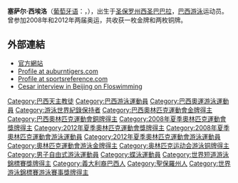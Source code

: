 {{noteTA|G1=Aquatics}}
{{Infobox Swimmer
| swimmername = 塞薩爾·西埃洛 
| image = Filhopodium50cropped.jpg
| imagesize = 250px
| caption = 
| fullname = César Augusto Cielo Filho
| nicknames = Cesão
| nationality = {{BRA}}
| strokes = 自由式、蝶式
| club = [[Minas_Tênis_Clube|Fiat/Minas]]
| collegeteam =[[奧本老虎游泳和跳水|奧本老虎]]（2005–2008）
| birth_date = {{birth date and age|mf=yes|1987|1|10}}
| birth_place =[[巴西|巴西]][[聖保羅州|聖保羅州]][[西聖巴巴拉|西聖巴巴拉]]
| height = {{height|m=1.95}}
| weight = {{convert|88|kg}}
| medaltemplates=
{{MedalSport|男子[[游泳|游泳]]}}
{{MedalCountry|{{BRA}}}}
{{MedalCount
|[[奧運|奧運]]|1|0|2
|[[世界游泳錦標賽|世界錦標賽]]|6|1|0
|[[世界短道游泳錦標賽|世界短道錦標賽]]|5|1|6
|[[泛太平洋游泳錦標賽|泛太平洋錦標賽]]|1|1|1
|[[泛美運動會|泛美運動會]]|7|1|0
|'''總計'''|'''20'''|'''4'''|'''9'''
}}
{{MedalOlympic}}
{{MedalGold|[[2008年夏季奧林匹克運動會|2008 北京]]|[[2008年夏季奧林匹克運動會男子50米自由泳比賽|50公尺自由式]]}}
{{MedalBronze|2008 北京|[[2008年夏季奧林匹克運動會男子100米自由泳比賽|100公尺自由式]]}}
{{MedalBronze|[[2012年夏季奧林匹克運動會|2012 倫敦]]|[[2012年夏季奧林匹克運動會男子50公尺自由泳比賽|50公尺自由式]]}}
{{MedalCompetition|[[世界游泳錦標賽|世界錦標賽]]}}
{{MedalGold|[[2009年世界游泳錦標賽游泳比賽|2009 羅馬]]|50公尺自由式}}
{{MedalGold|2009 羅馬|100公尺自由式}}
{{MedalGold|[[2011年世界游泳錦標賽游泳比賽|2011 上海]]|50公尺自由式}}
{{MedalGold|2011 上海|50公尺蝶式}}
{{MedalGold|[[2013年世界游泳錦標賽游泳比賽|2013 巴塞隆納]]|50公尺自由式}}
{{MedalGold|2013 巴塞隆納|50公尺蝶式}}
{{MedalSilver|[[2017年世界游泳錦標賽|2017 布達佩斯]]|4×100公尺自由式}}
{{MedalCompetition|[[世界短道游泳錦標賽|世界短道錦標賽]]}}
{{MedalGold|[[2010年世界短道游泳錦標賽|2010 杜拜]]|50公尺自由式}}
{{MedalGold|2010 杜拜|100公尺自由式}}
{{MedalGold|[[2014年世界短道游泳錦標賽|2014 杜哈]]|100公尺自由式}}
{{MedalGold|2014 杜哈|4×50公尺混合式}}
{{MedalGold|2014 杜哈|4×100公尺混合式}}
{{MedalSilver|[[2004年世界短道游泳錦標賽|2004 印第安納波利斯]]|4×100公尺自由式}}
{{MedalBronze|2010 杜拜|4×100公尺自由式}}
{{MedalBronze|2010 杜拜|4×100公尺混合式}}
{{MedalBronze|2014 杜哈|50公尺自由式}}
{{MedalBronze|2014 杜哈|4×50公尺混合自由式}}
{{MedalBronze|[[2018年世界短道游泳錦標賽|2018 杭州]]|4×100公尺自由式}}
{{MedalBronze|2018 杭州|4×50公尺混合式}}
}}

'''塞萨尔·西埃洛'''（[[葡萄牙语|葡萄牙语]]：'''{{lang|pt|César Augusto Cielo Filho}}'''，{{bd|1987年|1月10日}}），出生于[[圣保罗州|圣保罗州]][[西圣巴巴拉|西圣巴巴拉]]，[[巴西|巴西]][[游泳|游泳]]运动员。曾参加2008年和2012年两届奥运，共收获一枚金牌和两枚铜牌。

==外部連結==
* [http://www.cesarcielo.com.br/ 官方網站] {{Wayback|url=http://www.cesarcielo.com.br/ |date=20210118033355 }} {{pt icon}}
* [https://web.archive.org/web/20110827050450/http://auburntigers.cstv.com/sports/c-swim/mtt/cielo_cesar00.html Profile at auburntigers.com]
* [https://web.archive.org/web/20130615110040/http://www.sports-reference.com/olympics/athletes/ci/cesar-cielo-filho-1.html Profile at sportsreference.com]
* [http://www.floswimming.org/videos/coverage/view_video/234069/72120-cesar-cielo-olympic-champion/ Cesar interview in Beijing on Floswimming] {{Wayback|url=http://www.floswimming.org/videos/coverage/view_video/234069/72120-cesar-cielo-olympic-champion/ |date=20120229214505 }}

{{s-start}}
{{s-ach|aw}}
{{succession box |
  | before = [[蒂亞戈·佩雷拉|蒂亞戈·佩雷拉]]
  | after = [[Murilo_Endres|Murilo Endres]]
  | title = [[巴西年度最佳運動員|巴西年度最佳運動員]]
  | years = 2008, 2009
|}}
{{succession box |
  | before = Murilo Endres
  | after = [[阿图尔·扎内蒂|阿图尔·扎内蒂]]
  | title = [[巴西年度最佳運動員|巴西年度最佳運動員]]
  | years = 2011
|}}
{{s-ach|rec}}
{{succession box|before={{flagicon|FRA}} [[弗雷德里克·布斯凱|弗雷德里克·布斯凱]]|title=男子50公尺自由式世界紀錄保持人(長池)|years=2009年12月18日至今|after=''現任''}}
{{succession box|before={{flagicon|AUS}} [[埃蒙·沙利文|埃蒙·沙利文]]|title=男子100公尺自由式世界紀錄保持人(長池)|years=2009年7月30日至今|after=''現任''}}
{{s-end}}

{{奧運男子50公尺自由式金牌}}
{{世界游泳錦標賽男子50公尺自由式金牌}}

{{DEFAULTSORT:Cielo, Cesar}}
[[Category:巴西天主教徒|Category:巴西天主教徒]]
[[Category:巴西游泳運動員|Category:巴西游泳運動員]]
[[Category:巴西奧運游泳運動員|Category:巴西奧運游泳運動員]]
[[Category:游泳世界紀錄保持者|Category:游泳世界紀錄保持者]]
[[Category:巴西奧林匹克運動會金牌得主|Category:巴西奧林匹克運動會金牌得主]]
[[Category:巴西奧林匹克運動會銅牌得主|Category:巴西奧林匹克運動會銅牌得主]]
[[Category:2008年夏季奧林匹克運動會獎牌得主|Category:2008年夏季奧林匹克運動會獎牌得主]]
[[Category:2012年夏季奧林匹克運動會獎牌得主|Category:2012年夏季奧林匹克運動會獎牌得主]]
[[Category:2008年夏季奧林匹克運動會游泳運動員|Category:2008年夏季奧林匹克運動會游泳運動員]]
[[Category:2012年夏季奧林匹克運動會游泳運動員|Category:2012年夏季奧林匹克運動會游泳運動員]]
[[Category:奧林匹克運動會游泳金牌得主|Category:奧林匹克運動會游泳金牌得主]]
[[Category:奥林匹克运动会游泳铜牌得主|Category:奥林匹克运动会游泳铜牌得主]]
[[Category:男子自由式游泳運動員|Category:男子自由式游泳運動員]]
[[Category:蝶泳運動員|Category:蝶泳運動員]]
[[Category:世界短道游泳錦標賽獎牌得主|Category:世界短道游泳錦標賽獎牌得主]]
[[Category:義大利裔巴西人|Category:義大利裔巴西人]]
[[Category:聖保羅州人|Category:聖保羅州人]]
[[Category:世界游泳錦標賽游泳賽事獎牌得主|Category:世界游泳錦標賽游泳賽事獎牌得主]]